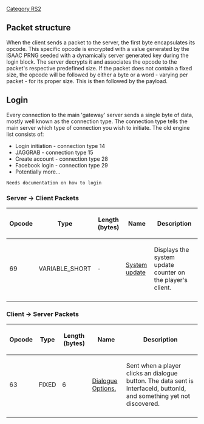 [[Category RS2]]


== '''Packet structure''' ==
When the client sends a packet to the server, the first byte encapsulates its opcode. This specific opcode is encrypted with a value generated by the ISAAC PRNG seeded with a dynamically server generated key during the login block. The server decrypts it and associates the opcode to the packet's respective predefined size. If the packet does not contain a fixed size, the opcode will be followed by either a byte or a word - varying per packet - for its proper size. This is then followed by the payload.

== '''Login''' ==
Every connection to the main 'gateway' server sends a single byte of data, mostly well known as the connection type. The connection type tells the main server which type of connection you wish to initiate. The old engine list consists of:

* Login initiation - connection type 14
* JAGGRAB - connection type 15
* Create account - connection type 28
* Facebook login - connection type 29
* Potentially more...

<pre>
Needs documentation on how to login
</pre>

===Server -> Client Packets===
{| border=2
|-
! Opcode
! Type
! Length (bytes)
! Name
! Description
|-
| 69
| VARIABLE_SHORT
| -
| [[668 System update|System update]]
| Displays the system update counter on the player's client.
|-
|}

===Client -> Server Packets===

{| border=2
|-
! Opcode
! Type
! Length (bytes)
! Name
! Description
|-
| 63
| FIXED
| 6
| [[508 Dialogue Options|Dialogue Options.]]
| Sent when a player clicks an dialogue button. The data sent is InterfaceId, buttonId, and something yet not discovered.
|-
|}
